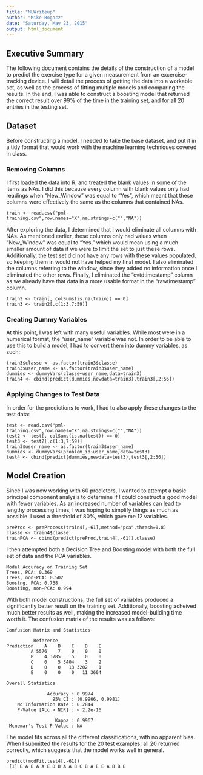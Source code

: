 ```yaml
---
title: "MLWriteup"
author: "Mike Bogacz"
date: "Saturday, May 23, 2015"
output: html_document
---
```


## Executive Summary

The following document contains the details of the construction of a model to predict the exercise type for a given measurement from an excercise-tracking device.  I will detail the process of getting the data into a workable set, as well as the process of fitting multiple models and comparing the results.  In the end, I was able to construct a boosting model that returned the correct result over 99% of the time in the training set, and for all 20 entries in the testing set.

## Dataset

Before constructing a model, I needed to take the base dataset, and put it in a tidy format that would work with the machine learning techniques covered in class.

### Removing Columns

I first loaded the data into R, and treated the blank values in some of the items as NAs.  I did this because every column with blank values only had readings when "New_Window" was equal to "Yes", which meant that these columns were effectively the same as the columns that contained NAs.

```
train <- read.csv("pml-training.csv",row.names="X",na.strings=c("","NA"))
```
After exploring the data, I determined that I would eliminate all columns with NAs.  As mentioned earlier, these columns only had values when "New_Window" was equal to "Yes," which would mean using a much smaller amount of data if we were to limit the set to just these rows.  Additionally, the test set did not have any rows with these values populated, so keeping them in would not have helped my final model.  I also eliminated the columns referring to the window, since they added no information once I eliminated the other rows.  Finally, I eliminated the "cvtdtimestamp" column as we already have that data in a more usable format in the "rawtimestamp" column.

```
train2 <- train[, colSums(is.na(train)) == 0]
train3 <- train2[,c(1:3,7:59)]
```
 
### Creating Dummy Variables

At this point, I was left with many useful variables.  While most were in a numerical format, the "user_name" variable was not.  In order to be able to use this to build a model, I had to convert them into dummy variables, as such:

```
train3$classe <- as.factor(train3$classe)
train3$user_name <- as.factor(train3$user_name)
dummies <- dummyVars(classe~user_name,data=train3)
train4 <- cbind(predict(dummies,newdata=train3),train3[,2:56])
```

### Applying Changes to Test Data

In order for the predictions to work, I had to also apply these changes to the test data:

```
test <- read.csv("pml-training.csv",row.names="X",na.strings=c("","NA"))
test2 <- test[, colSums(is.na(test)) == 0]
test3 <- test2[,c(1:3,7:59)]
train3$user_name <- as.factor(train3$user_name)
dummies <- dummyVars(problem_id~user_name,data=test3)
test4 <- cbind(predict(dummies,newdata=test3),test3[,2:56])
```

## Model Creation

Since I was now working with 60 predictors, I wanted to attempt a basic principal component analysis to determine if I could construct a good model with fewer variables.  As an increased number of variables can lead to lengthy processing times, I was hoping to simplify things as much as possible.  I used a threshold of 80%, which gave me 12 variables.

```
preProc <- preProcess(train4[,-61],method="pca",thresh=0.8)
classe <- train4$classe
trainPCA <- cbind(predict(preProc,train4[,-61]),classe)
```
I then attempted both a Decision Tree and Boosting model with both the full set of data and the PCA variables.

```
Model Accuracy on Training Set
Trees, PCA: 0.369
Trees, non-PCA: 0.502
Boostng, PCA: 0.738
Boosting, non-PCA: 0.994
```

With both model constructions, the full set of variables produced a significantly better result on the training set.  Additionally, boosting acheived much better results as well, making the increased model-building time worth it.  The confusion matrix of the results was as follows:

```
Confusion Matrix and Statistics

          Reference
Prediction    A    B    C    D    E
         A 5576    7    0    0    0
         B    4 3785    5    0    0
         C    0    5 3404    3    2
         D    0    0   13 3202    1
         E    0    0    0   11 3604

Overall Statistics
                                          
               Accuracy : 0.9974          
                 95% CI : (0.9966, 0.9981)
    No Information Rate : 0.2844          
    P-Value [Acc > NIR] : < 2.2e-16       
                                          
                  Kappa : 0.9967          
 Mcnemar's Test P-Value : NA  
```

The model fits across all the different classifications, with no apparent bias.  When I submitted the results for the 20 test examples, all 20 returned correctly, which suggests that the model works well in general.

```
predict(modFit,test4[,-61])
 [1] B A B A A E D B A A B C B A E E A B B B
```
